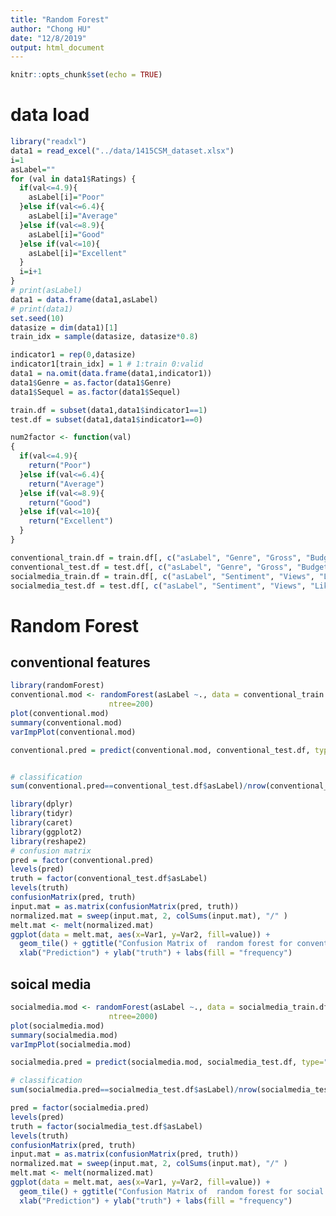 ```yaml
---
title: "Random Forest"
author: "Chong HU"
date: "12/8/2019"
output: html_document
---
```


```r
knitr::opts_chunk$set(echo = TRUE)
```


# data load
```r
library("readxl")
data1 = read_excel("../data/1415CSM_dataset.xlsx")
i=1
asLabel=""
for (val in data1$Ratings) {
  if(val<=4.9){
    asLabel[i]="Poor"
  }else if(val<=6.4){
    asLabel[i]="Average"
  }else if(val<=8.9){
    asLabel[i]="Good"
  }else if(val<=10){
    asLabel[i]="Excellent"
  }
  i=i+1
}
# print(asLabel)
data1 = data.frame(data1,asLabel)
# print(data1)
set.seed(10)
datasize = dim(data1)[1]
train_idx = sample(datasize, datasize*0.8)

indicator1 = rep(0,datasize)
indicator1[train_idx] = 1 # 1:train 0:valid
data1 = na.omit(data.frame(data1,indicator1))
data1$Genre = as.factor(data1$Genre)
data1$Sequel = as.factor(data1$Sequel)
```

```r
train.df = subset(data1,data1$indicator1==1)
test.df = subset(data1,data1$indicator1==0)
```



```r
num2factor <- function(val)
{
  if(val<=4.9){
    return("Poor")
  }else if(val<=6.4){
    return("Average")
  }else if(val<=8.9){
    return("Good")
  }else if(val<=10){
    return("Excellent")
  }
}
```

```r
conventional_train.df = train.df[, c("asLabel", "Genre", "Gross", "Budget", "Screens", "Sequel")]
conventional_test.df = test.df[, c("asLabel", "Genre", "Gross", "Budget", "Screens", "Sequel")]
socialmedia_train.df = train.df[, c("asLabel", "Sentiment", "Views", "Likes", "Dislikes", "Comments", "Aggregate.Followers")]
socialmedia_test.df = test.df[, c("asLabel", "Sentiment", "Views", "Likes", "Dislikes", "Comments", "Aggregate.Followers")]
```

# Random Forest

## conventional features

```r
library(randomForest)
conventional.mod <- randomForest(asLabel ~., data = conventional_train.df, replace=T, importance=TRUE, 
                      ntree=200)
plot(conventional.mod)
summary(conventional.mod)
varImpPlot(conventional.mod)
```


```r
conventional.pred = predict(conventional.mod, conventional_test.df, type="response")


# classification
sum(conventional.pred==conventional_test.df$asLabel)/nrow(conventional_test.df)
```

```r
library(dplyr)
library(tidyr)
library(caret)
library(ggplot2)
library(reshape2)
# confusion matrix
pred = factor(conventional.pred)
levels(pred)
truth = factor(conventional_test.df$asLabel)
levels(truth)
confusionMatrix(pred, truth)
input.mat = as.matrix(confusionMatrix(pred, truth))
normalized.mat = sweep(input.mat, 2, colSums(input.mat), "/" )
melt.mat <- melt(normalized.mat)
ggplot(data = melt.mat, aes(x=Var1, y=Var2, fill=value)) + 
  geom_tile() + ggtitle("Confusion Matrix of  random forest for conventional features") +
  xlab("Prediction") + ylab("truth") + labs(fill = "frequency")
```


## soical media

```r
socialmedia.mod <- randomForest(asLabel ~., data = socialmedia_train.df, importance=TRUE, 
                      ntree=2000)
plot(socialmedia.mod)
summary(socialmedia.mod)
varImpPlot(socialmedia.mod)
```


```r
socialmedia.pred = predict(socialmedia.mod, socialmedia_test.df, type="response")

# classification
sum(socialmedia.pred==socialmedia_test.df$asLabel)/nrow(socialmedia_test.df)
```


```r
pred = factor(socialmedia.pred)
levels(pred)
truth = factor(socialmedia_test.df$asLabel)
levels(truth)
confusionMatrix(pred, truth)
input.mat = as.matrix(confusionMatrix(pred, truth))
normalized.mat = sweep(input.mat, 2, colSums(input.mat), "/" )
melt.mat <- melt(normalized.mat)
ggplot(data = melt.mat, aes(x=Var1, y=Var2, fill=value)) + 
  geom_tile() + ggtitle("Confusion Matrix of  random forest for social media features") +
  xlab("Prediction") + ylab("truth") + labs(fill = "frequency")
```
